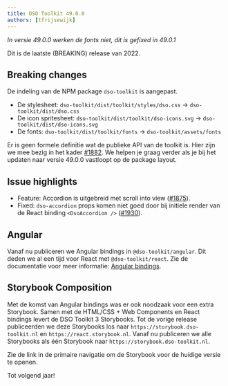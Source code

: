 ```yaml
---
title: DSO Toolkit 49.0.0
authors: [tfrijsewijk]
---
```


_In versie 49.0.0 werken de fonts niet, dit is gefixed in 49.0.1_

Dit is de laatste (BREAKING) release van 2022.

## Breaking changes

De indeling van de NPM package `dso-toolkit` is aangepast.

- De stylesheet: `dso-toolkit/dist/toolkit/styles/dso.css` -> `dso-toolkit/dist/dso.css`
- De icon spritesheet: `dso-toolkit/dist/toolkit/dso-icons.svg` -> `dso-toolkit/dist/dso-icons.svg`
- De fonts: `dso-toolkit/dist/toolkit/fonts` -> `dso-toolkit/assets/fonts`

Er is geen formele definitie wat de publieke API van de toolkit is. Hier zijn we mee bezig in het kader [#1882](https://github.com/dso-toolkit/dso-toolkit/issues/1882). We helpen je graag verder als je bij het updaten naar versie 49.0.0 vastloopt op de package layout.

## Issue highlights

- Feature: Accordion is uitgebreid met scroll into view ([#1875](https://github.com/dso-toolkit/dso-toolkit/issues/1875)).
- Fixed: `dso-accordion` props komen niet goed door bij initiele render van de React binding `<DsoAccordion />` ([#1930](https://github.com/dso-toolkit/dso-toolkit/issues/1930)).

## Angular

Vanaf nu publiceren we Angular bindings in `@dso-toolkit/angular`. Dit deden we al een tijd voor React met `@dso-toolkit/react`. Zie de documentatie voor meer informatie: [Angular bindings](/voor-developers/web-components/angular-bindings).

## Storybook Composition

Met de komst van Angular bindings was er ook noodzaak voor een extra Storybook. Samen met de HTML/CSS + Web Components en React bindings levert de DSO Toolkit 3 Storybooks. Tot de vorige release publiceerden we deze Storybooks los naar `https://storybook.dso-toolkit.nl` en `https://react.storybook.nl`. Vanaf nu publiceren we alle Storybooks als één Storybook naar `https://storybook.dso-toolkit.nl`.

Zie de link in de primaire navigatie om de Storybook voor de huidige versie te openen.

Tot volgend jaar!

